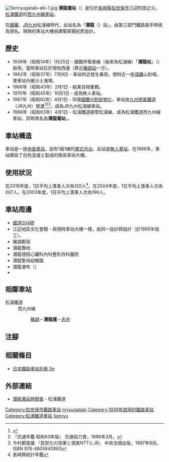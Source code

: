{{NoteTA|G1=Transport
|T=zh-hans:潜龙泷站;zh-hk:潛龍瀧站;zh-tw:潛龍瀧車站;
|1=zh-hans:潜龙泷站;zh-hk:潛龍瀧站;zh-tw:潛龍瀧車站;
}}
{{Infobox station
|公司色 = orange
|站名 = 潛龍瀧
|圖片 =Mr inotsuki station 1.jpg
|圖片說明 = 車站候車室和部分月台（2008年9月）
|日文原名 = 潜竜ヶ滝
|平假名 = せんりゅうがたき
|羅馬拼音 = Senryugataki
|副站名 = 
|電報略號 = セリ
|所在地 = {{JPN}}[[長崎縣|長崎縣]][[佐世保市|佐世保市]]江迎町田之元
|座標 = {{coord|33|16|51.00|N|129|41|1.34|E|type:railwaystation_region:JP-24|display=inline,title}}
|車站構造 = [[地面車站|地面車站]]
|月台配置 = 1面1線
|啟用年月日 = 1939年（昭和14年）1月25日
|廢站年月日 = 
|乘客人數 = 
|上下車人次 = 120
|統計年度 = 2018
|轉車 = 
|全寬備註 = 
|adjacent = {{Adjacent stations|system=松浦鐵道|line=西九州線|left=豬調|right=吉井|note-left=1.6km|note-mid=距離[[有田站|有田]]66.5km|note-right=2.3km}}
}}
[[File:Senryugataki-eki-1.jpg|thumb]]
'''潛龍瀧站'''（{{jpn|j=潜竜ヶ滝駅|hg=せんりゅうがたきえき|rm=Senryugataki eki|f=y}}）是位於[[長崎縣|長崎縣]][[佐世保市|佐世保市]]江迎町田之元，[[松浦鐵道|松浦鐵道]]的[[西九州線|西九州線]][[鐵路車站|車站]]。

在[[日本國有鐵道|國鐵]]、[[九州旅客鐵道|JR九州]]松浦線時代，此站名為「'''潛龍'''（{{jpn|j=潜竜|hg=せんりゅう}}）站」，由第三部門鐵路接手時改為現名。現時的車站大樓由建築家團紀彥設計。

== 歷史 ==
*1939年（昭和14年）1月25日 - 國鐵伊萬里線（後來為松浦線）「'''潛龍站'''」（{{jpn|j=潜竜駅|hg=せんりゅうえき}}）啟用。當時車站位於現地西邊（靠近[[豬調站|豬調站]]一方）。
*1962年（昭和37年）7月9日 - 車站附近發生暴雨，使附近一座[[煤礦|煤礦]]山到塌，使車站內被沙土淹埋。
*1968年（昭和43年）2月1日 - 結束貨物業務。
*1970年（昭和45年）10月1日 - 成為無人車站。
*1987年（昭和62年）4月1日 - 伴隨[[國鐵分割民營化|國鐵分割民營化]]，車站由[[九州旅客鐵道|九州旅客鐵道]]（JR九州）營運<ref>{{Cite book |  editor=九州鉄道百年祭実行委員会・百年史編纂部会 | title=九州の鉄道100年記念誌 鉄輪の轟き | edition=初版 | year=1988 | publisher=九州旅客鉄道 | language=ja |page=181 }}</ref><ref name="trafic-yearbook-1988">『交通年鑑 昭和63年版』 交通協力會，1988年3月。</ref><ref name="privatization-ntt-jr-1997-8">今村都南雄 『民営化の效果と現実NTTとJR』 中央法規出版，1997年8月。ISBN 978-4805840863</ref>，成為JR九州松浦線車站。
*1988年（昭和63年）4月1日 - 松浦鐵道接管松浦線，成為松浦鐵道西九州線車站。同時改名為'''潛龍瀧站'''。。

== 車站構造 ==
車站是一座[[地面車站|地面車站]]，設有1面1線的[[單式月台|單式月台]]。此站是[[無人車站|無人車站]]，在1996年，車站建設了白色混凝土製成的簡易車站大樓。

== 使用狀況==
在2018年度，1日平均上落車人次為120人<ref>長崎縣統計年鑑</ref>。在2004年度，1日平均上落車人次為207人。在2003年度，1日平均上落車人次為196人。

== 車站周邊 ==
*[[國道204號|國道204號]]
*江迎地區文化會館 - 與現時車站大樓一樣，由同一設計師設計（於1995年竣工）。
*豬調郵局
*潛龍團地
*潛龍德田心臟科內科整形外科醫院
*潛龍聖母幼稚園
*潛龍瀑布（{{Translink|ja|平戸八景|平戶八景}}）
*{{Translink|ja|福井川橋梁|福井川橋樑}}

== 相鄰車站 ==
; 松浦鐵道
: 西九州線
:: [[豬調站|豬調]]－'''潛龍瀧'''－[[吉井站_(長崎縣)|吉井]]
== 注腳 ==
{{Reflist}}
== 相關條目 ==
* [[日本鐵路車站列表_Se|日本鐵路車站列表 Se]]
== 外部連結 ==
* [http://matutetu.com/publics/index/93/ 潛龍瀧站時間表] {{Wayback|url=http://matutetu.com/publics/index/93/ |date=20160329204524 }}{{ja icon}} - 松浦鐵道
{{西九州線}}
{{DEFAULTSORT:Senryugataki}}
[[Category:佐世保市鐵路車站|Category:佐世保市鐵路車站]]
[[Category:日本鐵路車站_Se|nryuugataki]]
[[Category:1939年啟用的鐵路車站|Category:1939年啟用的鐵路車站]]
[[Category:松浦鐵道車站|Category:松浦鐵道車站]]
[[Category:九州旅客鐵道廢站|Senryu]]